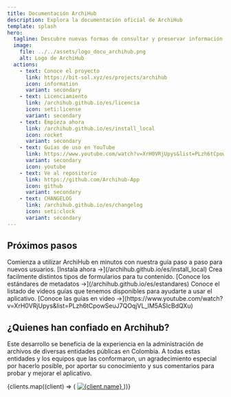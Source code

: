 ```yaml
---
title: Documentación ArchiHub
description: Explora la documentación oficial de ArchiHub
template: splash
hero:
  tagline: Descubre nuevas formas de consultar y preservar información con ArchiHUB. Explora el proyecto y aprende cómo empezar a construir archivos digitales duraderos y accesibles.
  image:
    file: ../../assets/logo_docu_archihub.png
    alt: Logo de ArchiHub
  actions:
    - text: Conoce el proyecto
      link: https://bit-sol.xyz/es/projects/archihub
      icon: information
      variant: secondary
    - text: Licenciamiento
      link: /archihub.github.io/es/licencia
      icon: seti:license
      variant: secondary
    - text: Empieza ahora
      link: /archihub.github.io/es/install_local
      icon: rocket
      variant: secondary
    - text: Guías de uso en YouTube
      link: https://www.youtube.com/watch?v=XrH0VRjUpys&list=PLzh6tCpowSeuJ7QOqjVL_lM5ASIcBdQXu
      variant: secondary
      icon: youtube
    - text: Ve al repositorio
      link: https://github.com/Archihub-App
      icon: github
      variant: secondary
    - text: CHANGELOG
      link: /archihub.github.io/es/changelog
      icon: seti:clock
      variant: secondary
---
```



## Próximos pasos	
<CardGrid stagger>
  <Card title="Guía de inicio rápido" icon="rocket">
    Comienza a utilizar ArchiHub en minutos con nuestra guía paso a paso para nuevos usuarios. [Instala ahora →](/archihub.github.io/es/install_local)
  </Card>
	<Card title="Estándares de metadatos" icon="star">
    Crea facilmente distintos tipos de formularios para tu contenido. [Conoce los estándares de metadatos →](/archihub.github.io/es/estandares)
  </Card>
  <Card title="Guías en video" icon="youtube">
    Conoce el listado de videos guías que tenemos disponibles para ayudarte a usar el aplicativo. [Conoce las guías en video →](https://www.youtube.com/watch?v=XrH0VRjUpys&list=PLzh6tCpowSeuJ7QOqjVL_lM5ASIcBdQXu)
  </Card>
</CardGrid>

## ¿Quienes han confiado en Archihub?

Este desarrollo se beneficia de la experiencia en la administración de archivos de diversas entidades públicas en Colombia. A todas estas entidades y los equipos que las conformaron, un agradecimiento especial por hacerlo posible, por aportar su conocimiento y sus comentarios para probar y mejorar el aplicativo.

<section className="clients">
  {clients.map((client) => (
    <a key={client.name} href={client.link} target="_blank" rel="noopener noreferrer" className="client">
      <img src={client.logo} alt={client.name} />
    </a>
  ))}
</section>
